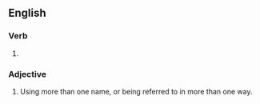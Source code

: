 ==English==

===Verb===
{{head|en|verb form}}

# {{en-past of|alias}}

===Adjective===
{{en-adj}}

# Using more than one name, or being referred to in more than one way.